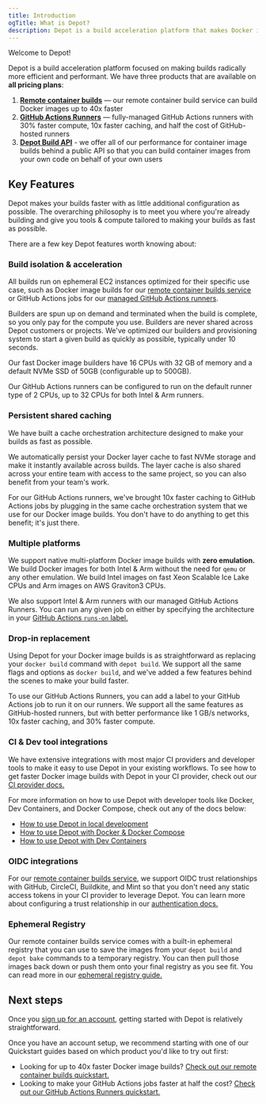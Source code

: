 ```yaml
---
title: Introduction
ogTitle: What is Depot?
description: Depot is a build acceleration platform that makes Docker image builds up to 40x faster and provides faster GitHub Actions runners at half the cost.
---
```


Welcome to Depot!

Depot is a build acceleration platform focused on making builds radically more efficient and performant. We have three products that are available on **all pricing plans**:

1. **[Remote container builds](/docs/container-builds/overview)** — our remote container build service can build Docker images up to 40x faster
2. **[GitHub Actions Runners](/docs/github-actions/overview)** — fully-managed GitHub Actions runners with 30% faster compute, 10x faster caching, and half the cost of GitHub-hosted runners
3. **[Depot Build API](/docs/api/overview)** - we offer all of our performance for container image builds behind a public API so that you can build container images from your own code on behalf of your own users

## Key Features

Depot makes your builds faster with as little additional configuration as possible. The overarching philosophy is to meet you where you're already building and give you tools & compute tailored to making your builds as fast as possible.

There are a few key Depot features worth knowing about:

### Build isolation & acceleration

All builds run on ephemeral EC2 instances optimized for their specific use case, such as Docker image builds for our [remote container builds service](/docs/container-builds/overview) or GitHub Actions jobs for our [managed GitHub Actions runners](/docs/github-actions/overview).

Builders are spun up on demand and terminated when the build is complete, so you only pay for the compute you use. Builders are never shared across Depot customers or projects. We've optimized our builders and provisioning system to start a given build as quickly as possible, typically under 10 seconds.

Our fast Docker image builders have 16 CPUs with 32 GB of memory and a default NVMe SSD of 50GB (configurable up to 500GB).

Our GitHub Actions runners can be configured to run on the default runner type of 2 CPUs, up to 32 CPUs for both Intel & Arm runners.

### Persistent shared caching

We have built a cache orchestration architecture designed to make your builds as fast as possible.

We automatically persist your Docker layer cache to fast NVMe storage and make it instantly available across builds. The layer cache is also shared across your entire team with access to the same project, so you can also benefit from your team's work.

For our GitHub Actions runners, we've brought 10x faster caching to GitHub Actions jobs by plugging in the same cache orchestration system that we use for our Docker image builds. You don't have to do anything to get this benefit; it's just there.

### Multiple platforms

We support native multi-platform Docker image builds with **zero emulation.** We build Docker images for both Intel & Arm without the need for `qemu` or any other emulation. We build Intel images on fast Xeon Scalable Ice Lake CPUs and Arm images on AWS Graviton3 CPUs.

We also support Intel & Arm runners with our managed GitHub Actions Runners. You can run any given job on either by specifying the architecture in your [GitHub Actions `runs-on` label.](/docs/github-actions/quickstart#depot-supported-labels)

### Drop-in replacement

Using Depot for your Docker image builds is as straightforward as replacing your `docker build` command with `depot build`. We support all the same flags and options as `docker build`, and we've added a few features behind the scenes to make your build faster.

To use our GitHub Actions Runners, you can add a label to your GitHub Actions job to run it on our runners. We support all the same features as GitHub-hosted runners, but with better performance like 1 GB/s networks, 10x faster caching, and 30% faster compute.

### CI & Dev tool integrations

We have extensive integrations with most major CI providers and developer tools to make it easy to use Depot in your existing workflows. To see how to get faster Docker image builds with Depot in your CI provider, check out our [CI provider docs.](/docs/guides/continuous-integration)

For more information on how to use Depot with developer tools like Docker, Dev Containers, and Docker Compose, check out any of the docs below:

- [How to use Depot in local development](/docs/guides/local-development)
- [How to use Depot with Docker & Docker Compose](/docs/guides/docker-build)
- [How to use Depot with Dev Containers](/docs/guides/devcontainers)

### OIDC integrations

For our [remote container builds service](/docs/container-builds/overview), we support OIDC trust relationships with GitHub, CircleCI, Buildkite, and Mint so that you don't need any static access tokens in your CI provider to leverage Depot. You can learn more about configuring a trust relationship in our [authentication docs.](/docs/cli/authentication)

### Ephemeral Registry

Our remote container builds service comes with a built-in ephemeral registry that you can use to save the images from your `depot build` and `depot bake` commands to a temporary registry. You can then pull those images back down or push them onto your final registry as you see fit. You can read more in our [ephemeral registry guide.](/docs/guides/ephemeral-registry)

## Next steps

Once you [sign up for an account](/start), getting started with Depot is relatively straightforward.

Once you have an account setup, we recommend starting with one of our Quickstart guides based on which product you'd like to try out first:

- Looking for up to 40x faster Docker image builds? [Check out our remote container builds quickstart.](/docs/container-builds/quickstart)
- Looking to make your GitHub Actions jobs faster at half the cost? [Check out our GitHub Actions Runners quickstart.](/docs/github-actions/quickstart)
